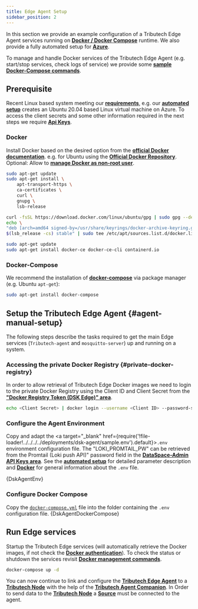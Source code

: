 ```yaml
---
title: Edge Agent Setup
sidebar_position: 2
---
```


In this section we provide an example configuration of a Tributech Edge Agent services running on [**Docker / Docker Compose**](../../overview.md#docker-runtime) runtime. We also provide a fully automated setup for [**Azure**](../azure/azure-setup.mdx).

To manage and handle Docker services of the Tributech Edge Agent (e.g. start/stop services, check logs of service) we provide some [**sample Docker-Compose commands**](../../requirements.mdx#docker-compose-commands).

## Prerequisite 
Recent Linux based system meeting our [**requirements**](../../requirements.mdx), e.g. our [**automated setup**](../azure/azure-setup.mdx) creates an Ubuntu 20.04 based Linux virtual machine on Azure.
To access the client secrets and some other information required in the next steps we require [**Api Keys**](../../requirements.mdx#api-keys).

### Docker 
Install Docker based on the desired option from the [**official Docker documentation**](https://docs.docker.com/engine/install/).
    e.g. for Ubuntu using the [**Official Docker Repository**](https://docs.docker.com/engine/install/ubuntu/).
Optional: Allow to [**manage Docker as non-root user**](https://docs.docker.com/engine/install/linux-postinstall/#manage-docker-as-a-non-root-user).
```bash
sudo apt-get update
sudo apt-get install \
    apt-transport-https \
    ca-certificates \
    curl \
    gnupg \
    lsb-release

curl -fsSL https://download.docker.com/linux/ubuntu/gpg | sudo gpg --dearmor -o /usr/share/keyrings/docker-archive-keyring.gpg
echo \
"deb [arch=amd64 signed-by=/usr/share/keyrings/docker-archive-keyring.gpg] https://download.docker.com/linux/ubuntu \
$(lsb_release -cs) stable" | sudo tee /etc/apt/sources.list.d/docker.list > /dev/null

sudo apt-get update
sudo apt-get install docker-ce docker-ce-cli containerd.io
```

### Docker-Compose
We recommend the installation of [**docker-compose**](https://docs.docker.com/compose/install/) via package manager (e.g. Ubuntu `apt-get`):
```bash
sudo apt-get install docker-compose
```

## Setup the Tributech Edge Agent {#agent-manual-setup}

The following steps describe the tasks required to get the main Edge services (`Tributech-agent` and `mosquitto-server`) up and running on a system.


### Accessing the private Docker Registry {#private-docker-registry}

In order to allow retrieval of Tributech Edge Docker images we need to login to the private Docker Registry using the Client ID and Client Secret from the [**"Docker Registry Token (DSK Edge)" area**](../../requirements.mdx#api-keys).

```bash
echo <Client Secret> | docker login --username <Client ID> --password-stdin tributech.azurecr.io
```

### Configure the Agent Environment

Copy and adapt the <a target="_blank" href={require('!file-loader!../../../../deployments/dsk-agent/sample.env').default}>`.env`</a> environment configuration file.
The "LOKI_PROMTAIL_PW" can be retrieved from the Promtail (Loki push API)" password field in the [**DataSpace-Admin API Keys area**](../../requirements.mdx#api-keys). See the [**automated setup**](../azure/azure-setup#dsk-configuration) for detailed parameter description and [**Docker**](https://docs.docker.com/compose/environment-variables/#the-env-file) for general information about the `.env` file.

<CodeBlock className="language-plain" title=".env">{DskAgentEnv}</CodeBlock>

### Configure Docker Compose

Copy the [`docker-compose.yml`](../../../../deployments/dsk-agent/docker-compose.yml) file into the folder containing the `.env` configuration file.
<CodeBlock className="language-yml" title="docker-compose.yml">{DskAgentDockerCompose}</CodeBlock>

## Run Edge services
Startup the Tributech Edge services (will automatically retrieve the Docker images, if not check the [**Docker authentication**](#private-docker-registry)). To check the status or shutdown the services revisit [**Docker management commands**](../../requirements.mdx#docker-compose-commands).
```bash
docker-compose up -d
```

You can now continue to link and configure the [**Tributech Edge Agent**](../../overview) to a
[**Tributech Node**](../../../node.md) with the help of the [**Tributech Agent Companion**](../../../agent_companion.mdx).
In Order to send data to the [**Tributech Node**](../../../node.md) a [**Source**](./source-setup.mdx) must be connected to the agent. 


